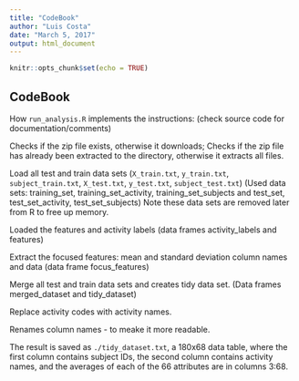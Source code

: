 ```yaml
---
title: "CodeBook"
author: "Luis Costa"
date: "March 5, 2017"
output: html_document
---
```


```r
knitr::opts_chunk$set(echo = TRUE)
```

## CodeBook

How `run_analysis.R` implements the instructions:
(check source code for documentation/comments)

Checks if the zip file exists, otherwise it downloads;
Checks if the zip file has already been extracted to the directory, otherwise it extracts all files.

Load all test and train data sets (`X_train.txt`, `y_train.txt`, `subject_train.txt`, `X_test.txt`, `y_test.txt`, `subject_test.txt`)
(Used data sets: training_set, training_set_activity, training_set_subjects and
test_set, test_set_activity, test_set_subjects)
Note these data sets are removed later from R to free up memory.

Loaded the features and activity labels (data frames activity_labels and features)

Extract the focused features: mean and standard deviation column names and data (data frame focus_features)

Merge all test and train data sets and creates tidy data set.
(Data frames merged_dataset and tidy_dataset)

Replace activity codes with activity names.

Renames column names - to meake it more readable.

The result is saved as `./tidy_dataset.txt`, a 180x68 data table, where the first column contains subject IDs, the second column contains activity names, and  the averages of each of the 66 attributes are in columns 3:68.
